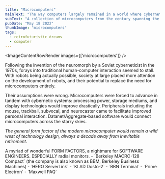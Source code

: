```yaml
---
title: "Microcomputers"
mainText: "The way computers largely remained in a world where cybernetics took the spotlight."
subText: "A collection of microcomputers from the century spanning the Era of Creation."
pubDate: "May 18 2022"
thumbImage: "microcomputers"
tags:
  - retrofuturistic dreams
  - computer
---
```



<ImageContentRowRender 
  images={['microcomputers']}
/>

Following the invention of the neuromorph by a Soviet cyberneticist in the 1970s, forays into traditional human-computer interaction seemed to stall. With robots being actually possible, society at large placed more attention on the development of robots, and their potential to replace the need for microcomputers entirely.

Their assumptions were wrong. Microcomputers were forced to advance in tandem with cybernetic systems: processing power, storage mediums, and display technologies would improve drastically. Peripherals including the mouse, trackball, subvocal, and neurocaster came to facilitate improved personal interaction. Datanet/Aggregate-based software would connect microcomputers across the starry skies. 

*The general form factor of the modern microcomputer would remain a wild west of technology design, always a decade away from inevitable retirement.*

<QuoteRow author={AuthorUniserve} left>
  A myriad of wonderful FORM FACTORS, a nightmare for SOFTWARE ENGINEERS. ESPECIALLY radial monitors.
</QuoteRow>

<QuoteRow author={AuthorCAN} transcription>
- `Berkeley MACRO-128 Compact` (the company is also known as BBM, Berkeley Business Machines)
- `HERO ServerLink`
- `KLAD Dosto-2`
- `BBN Terminal`
- `Prime Electron`
- `Maxwell PAQ`
</QuoteRow>
